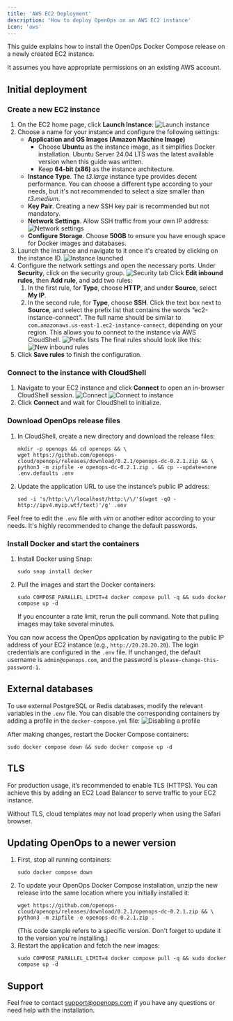 ```yaml
---
title: 'AWS EC2 Deployment'
description: 'How to deploy OpenOps on an AWS EC2 instance'
icon: 'aws'
---
```


This guide explains how to install the OpenOps Docker Compose release on a newly created EC2 instance.

It assumes you have appropriate permissions on an existing AWS account.

## Initial deployment

### Create a new EC2 instance

1. On the EC2 home page, click **Launch Instance**:
    ![Launch instance](/images/deploy-aws-launch-instance.png)
2. Choose a name for your instance and configure the following settings:
    * **Application and OS Images (Amazon Machine Image)**
        - Choose **Ubuntu** as the instance image, as it simplifies Docker installation. Ubuntu Server 24.04 LTS was the latest available version when this guide was written.
        - Keep **64-bit (x86)** as the instance architecture.
    * **Instance Type**. The *t3.large* instance type provides decent performance. You can choose a different type according to your needs, but it's not recommended to select a size smaller than *t3.medium*.
    * **Key Pair**. Creating a new SSH key pair is recommended but not mandatory.
    * **Network Settings**. Allow SSH traffic from your own IP address:
      ![Network settings](/images/deploy-aws-network-settings.png)
    * **Configure Storage**. Choose **50GB** to ensure you have enough space for Docker images and databases.
3. Launch the instance and navigate to it once it's created by clicking on the instance ID.
    ![Instance launched](/images/deploy-aws-instance-launched.png)
4. Configure the network settings and open the necessary ports. Under **Security**, click on the security group.
    ![Security tab](/images/deploy-aws-security.png)
    Click **Edit inbound rules**, then **Add rule**, and add two rules:
    1. In the first rule, for **Type**, choose **HTTP**, and under **Source**, select **My IP**.
    2. In the second rule, for **Type**, choose **SSH**. Click the text box next to **Source**, and select the prefix list that contains the words “ec2-instance-connect". The full name should be similar to `com.amazonaws.us-east-1.ec2-instance-connect`, depending on your region. This allows you to connect to the instance via AWS CloudShell.
        ![Prefix lists](/images/deploy-aws-prefix-lists.png)
    The final rules should look like this:
    ![New inbound rules](/images/deploy-aws-inbound-rules.png)
5. Click **Save rules** to finish the configuration.

### Connect to the instance with CloudShell

1. Navigate to your EC2 instance and click **Connect** to open an in-browser CloudShell session.
    ![Connect](/images/deploy-aws-connect.png)
    ![Connect to instance](/images/deploy-aws-connect-to-instance.png)
2. Click **Connect** and wait for CloudShell to initialize.

### Download OpenOps release files

1. In CloudShell, create a new directory and download the release files:
    ```shell
    mkdir -p openops && cd openops && \
    wget https://github.com/openops-cloud/openops/releases/download/0.2.1/openops-dc-0.2.1.zip && \
    python3 -m zipfile -e openops-dc-0.2.1.zip . && cp --update=none .env.defaults .env
    ```
2. Update the application URL to use the instance’s public IP address:
    ```shell
    sed -i 's/http:\/\/localhost/http:\/\/'$(wget -qO - http://ipv4.myip.wtf/text)'/g' .env
    ```

Feel free to edit the `.env` file with *vim* or another editor according to your needs. It's highly recommended to change the default passwords.

### Install Docker and start the containers

1. Install Docker using Snap:
    ```shell
    sudo snap install docker
    ```
2. Pull the images and start the Docker containers:
    ```shell
    sudo COMPOSE_PARALLEL_LIMIT=4 docker compose pull -q && sudo docker compose up -d
    ```
    If you encounter a rate limit, rerun the pull command. Note that pulling images may take several minutes.

You can now access the OpenOps application by navigating to the public IP address of your EC2 instance (e.g., `http://20.20.20.20`). The login credentials are configured in the `.env` file. If unchanged, the default username is `admin@openops.com`, and the password is `please-change-this-password-1`.

## External databases

To use external PostgreSQL or Redis databases, modify the relevant variables in the `.env` file. You can disable the corresponding containers by adding a profile in the `docker-compose.yml` file:
![Disabling a profile](/images/deploy-aws-external-db.png)

After making changes, restart the Docker Compose containers:
```shell
sudo docker compose down && sudo docker compose up -d
```

## TLS

For production usage, it’s recommended to enable TLS (HTTPS). You can achieve this by adding an EC2 Load Balancer to serve traffic to your EC2 instance.

Without TLS, cloud templates may not load properly when using the Safari browser.

## Updating OpenOps to a newer version

1. First, stop all running containers:
    ```shell
    sudo docker compose down
    ```
2. To update your OpenOps Docker Compose installation, unzip the new release into the same location where you initially installed it:
    ```shell
    wget https://github.com/openops-cloud/openops/releases/download/0.2.1/openops-dc-0.2.1.zip && \
    python3 -m zipfile -e openops-dc-0.2.1.zip .
    ```
    (This code sample refers to a specific version. Don't forget to update it to the version you're installing.)
3. Restart the application and fetch the new images:
    ```shell
    sudo COMPOSE_PARALLEL_LIMIT=4 docker compose pull -q && sudo docker compose up -d
    ```

## Support

Feel free to contact support@openops.com if you have any questions or need help with the installation.
